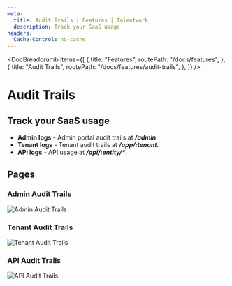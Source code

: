 ```yaml
---
meta:
  title: Audit Trails | Features | Talentwork
  description: Track your SaaS usage
headers:
  Cache-Control: no-cache
---
```



<DocBreadcrumb
  items={[
    {
      title: "Features",
      routePath: "/docs/features",
    },
    {
      title: "Audit Trails",
      routePath: "/docs/features/audit-trails",
    },
  ]}
/>

# Audit Trails

## Track your SaaS usage

- **Admin logs** - Admin portal audit trails at **_/admin_**.
- **Tenant logs** - Tenant audit trails at **_/app/:tenant_**.
- **APi logs** - API usage at **_/api/:entity/\*_**.

## Pages

### Admin Audit Trails

<img
  class="bg-gray-100 border-gray-500 border-2 border-dashed rounded-lg object-cover h-95"
  src="https://yahooder.sirv.com/saasrock/features/audit-trails/admin.png"
  alt="Admin Audit Trails"
/>

### Tenant Audit Trails

<img
  class="bg-gray-100 border-gray-500 border-2 border-dashed rounded-lg object-cover h-95"
  src="https://yahooder.sirv.com/saasrock/features/audit-trails/tenant.png"
  alt="Tenant Audit Trails"
/>

### API Audit Trails

<img
  class="bg-gray-100 border-gray-500 border-2 border-dashed rounded-lg object-cover h-95"
  src="https://yahooder.sirv.com/saasrock/features/audit-trails/api.png"
  alt="API Audit Trails"
/>
